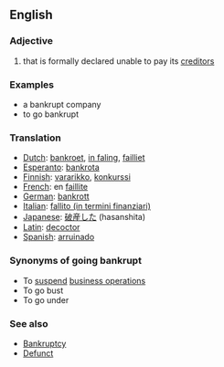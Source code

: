 ==English==

=== Adjective ===
#that is formally declared unable to pay its [[creditor]]s

===Examples===
*a bankrupt company
*to go bankrupt

===Translation===
*[[Dutch]]: [[bankroet]], [[in faling]], [[failliet]]
*[[Esperanto]]: [[bankrota]]
*[[Finnish]]: [[vararikko]], [[konkurssi]]
*[[French]]: en [[faillite]]
*[[German]]: [[bankrott]]
*[[Italian]]: [[fallito (in termini finanziari)]]
*[[Japanese]]: [[破産した]] (hasanshita)
*[[Latin]]: [[decoctor]]
*[[Spanish]]: [[arruinado]]

===Synonyms of going bankrupt===
*To [[suspend]] [[business operations]]
*To go bust 
*To go under


===See also===
*[[Bankruptcy]]
*[[Defunct]]